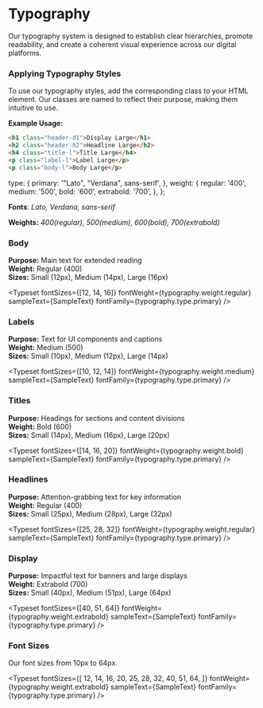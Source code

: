 
<Meta title="Docs/Styleguide/Typography" />

# Typography

Our typography system is designed to establish clear hierarchies, promote readability, and create a coherent visual experience across our digital platforms.

### Applying Typography Styles

To use our typography styles, add the corresponding class to your HTML element. Our classes are named to reflect their purpose, making them intuitive to use.

**Example Usage:**

```html
<h1 class="header-d1">Display Large</h1>
<h2 class="header-h2">Headline Large</h2>
<h4 class="title-l">Title Large</h4>
<p class="label-l">Label Large</p>
<p class="body-l">Body Large</p>
```

  type: {
    primary: '"Lato", "Verdana", sans-serif',
  },
 weight: {
    regular: '400',
    medium: '500',
    bold: '600',
    extrabold: '700',
  },
};


**Fonts**: *Lato, Verdana, sans-serif*

**Weights:** *400(regular), 500(medium), 600(bold), 700(extrabold)*

### Body
**Purpose:** Main text for extended reading  
**Weight:** Regular (400)  
**Sizes:** Small (12px), Medium (14px), Large (16px)  

<Typeset
  fontSizes={[12, 14, 16]}
  fontWeight={typography.weight.regular}
  sampleText={SampleText}
  fontFamily={typography.type.primary}
/>


### Labels
**Purpose:** Text for UI components and captions  
**Weight:** Medium (500)  
**Sizes:** Small (10px), Medium (12px), Large (14px)  

<Typeset
  fontSizes={[10, 12, 14]}
  fontWeight={typography.weight.medium}
  sampleText={SampleText}
  fontFamily={typography.type.primary}
/>


### Titles
**Purpose:** Headings for sections and content divisions  
**Weight:** Bold (600)   
**Sizes:** Small (14px), Medium (16px), Large (20px)  

<Typeset
  fontSizes={[14, 16, 20]}
  fontWeight={typography.weight.bold}
  sampleText={SampleText}
  fontFamily={typography.type.primary}
/>


### Headlines
**Purpose:** Attention-grabbing text for key information  
**Weight:** Regular (400)   
**Sizes:** Small (25px), Medium (28px), Large (32px)   

<Typeset
  fontSizes={[25, 28, 32]}
  fontWeight={typography.weight.regular}
  sampleText={SampleText}
  fontFamily={typography.type.primary}
/>


### Display
**Purpose:** Impactful text for banners and large displays  
**Weight:** Extrabold (700)  
**Sizes:** Small (40px), Medium (51px), Large (64px)  

<Typeset
  fontSizes={[40, 51, 64]}
  fontWeight={typography.weight.extrabold}
  sampleText={SampleText}
  fontFamily={typography.type.primary}
/>


### Font Sizes
Our font sizes from 10px to 64px.

<Typeset
  fontSizes={[
    12,
    14,
    16,
    20,
    25,
    28,
    32,
    40,
    51,
    64,
  ]}
  fontWeight={typography.weight.extrabold}
  sampleText={SampleText}
  fontFamily={typography.type.primary}
/>

